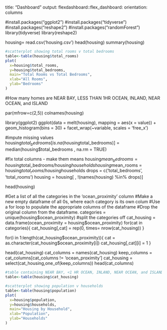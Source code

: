title: "Dashboard"
output: 
  flexdashboard::flex_dashboard:
    orientation: columns

#install.packages("ggplot2")
#install.packages("tidyverse")
#install.packages("reshape2")
#install.packages("randomForest")
library(tidyverse)
library(reshape2)

housing= read.csv('housing.csv')
head(housing)
summary(housing)

```{r echo = FALSE}
#scatterplot showing total rooms v total bedrooms
table<-table(housing$total_rooms)
plot(
  x=housing$total_rooms,
  y=housing$total_bedrooms,
  main="Total Rooms vs Total Bedrooms",
  xlab="All Rooms",
  ylab="Bedrooms"
)
```
#How many homes are NEAR BAY, LESS THAN 1HR OCEAN, INLAND, NEAR OCEAN, and ISLAND

par(mfrow=c(2,5))
colnames(housing)

library(ggplot2)
ggplot(data = melt(housing), mapping = aes(x = value)) + 
  geom_histogram(bins = 30) + facet_wrap(~variable, scales = 'free_x')

#impute missing values
housing$total_bedrooms[is.na(housing$total_bedrooms)] = median(housing$total_bedrooms , na.rm = TRUE)

#fix total columns - make them means
housing$mean_bedrooms = housing$total_bedrooms/housing$households
housing$mean_rooms = housing$total_rooms/housing$households
drops = c('total_bedrooms', 'total_rooms')
housing = housing[ , !(names(housing) %in% drops)]

head(housing)

#Get a list of all the categories in the 'ocean_proximity' column
#Make a new empty dataframe of all 0s, where each category is its own colum
#Use a for loop to populate the appropriate columns of the dataframe
#Drop the original column from the dataframe.
categories = unique(housing$ocean_proximity)
#split the categories off
cat_housing = data.frame(ocean_proximity = housing$ocean_proximity)
for(cat in categories){
  cat_housing[,cat] = rep(0, times= nrow(cat_housing))
}

for(i in 1:length(cat_housing$ocean_proximity)){
  cat = as.character(cat_housing$ocean_proximity[i])
  cat_housing[,cat][i] = 1
}

head(cat_housing)
cat_columns = names(cat_housing)
keep_columns = cat_columns[cat_columns != 'ocean_proximity']
cat_housing = select(cat_housing,one_of(keep_columns))
head(cat_columns)

```{r echo = FALSE}
#table containing NEAR BAY, <1 HR OCEAN, INLAND, NEAR OCEAN, and ISLAND data
table<-table(housing$cat_housing)

```

```{r echo = FALSE}
#scatterplot showing population v households
table<-table(housing$population)
plot(
  x=housing$population,
  y=housing$households,
  main="Housing by Household",
  xlab="Population",
  ylab="Households"
)
```



